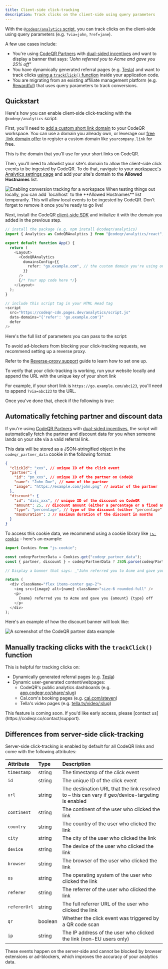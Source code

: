 ```yaml
---
title: Client-side click-tracking
description: Track clicks on the client-side using query parameters
---
```



With the [`@codeqr/analytics` script](/sdks/client-side/introduction), you can track clicks on the client-side using query parameters (e.g. `?via=john`, `?ref=jane`).

A few use cases include:

- You're using [CodeQR Partners](https://codeqr.io/help/article/codeqr-partners) with [dual-sided incentives](https://codeqr.co/help/article/dual-sided-incentives) and want to display a banner that says: _"John referred you to Acme and gave you 25% off"_
- You have dynamically generated referral pages (e.g. [Tesla](https://www.tesla.com/referral/peeroke520149)) and want to track clicks [using a `trackClick()` function](#manually-tracking-clicks-with-the-trackclick-function) inside your application code.
- You are migrating from an existing affiliate management platform (e.g. [Rewardful](https://codeqr.co/help/article/migrating-from-rewardful)) that uses query parameters to track conversions.

## Quickstart

Here's how you can enable client-side click-tracking with the `@codeqr/analytics` script:

<Steps>

<Step title="Add a custom domain to your CodeQR workspace">

First, you'll need to [add a custom short link domain](https://codeqr.co/help/article/how-to-add-custom-domain) to your CodeQR workspace. You can use a domain you already own, or leverage our [free .link domain offer](https://codeqr.co/help/article/free-dot-link-domain) to register a custom domain like `yourcompany.link` for free.

This is the domain that you'll use for your short links on CodeQR.

</Step>

<Step title="Allowlist your site's domain">

Then, you'll need to allowlist your site's domain to allow the client-side click events to be ingested by CodeQR. To do that, navigate to your [workspace's Analytics settings page](https://app.codeqr.co/settings/analytics) and add your site's domain to the **Allowed Hostnames** list.

<Frame>
  <img
    src="/images/conversions/allowed-hostnames.png"
    alt="Enabling conversion tracking for a workspace"
  />
</Frame>

<Tip>
  When testing things out locally, you can add `localhost` to the **Allowed
  Hostnames** list temporarily. This will allow local events to be ingested by
  CodeQR. Don't forget to remove it once you're ready to go live!
</Tip>

</Step>

<Step title="Install the CodeQR client-side SDK">

Next, install the CodeQR [client-side SDK](/sdks/client-side/introduction) and initialize it with the domain you added in the previous step.

<CodeGroup>

```typescript React/Next.js
// install the package (e.g. npm install @codeqr/analytics)
import { Analytics as CodeQRAnalytics } from "@codeqr/analytics/react";

export default function App() {
  return (
    <Layout>
      <CodeQRAnalytics
        domainsConfig={{
          refer: "go.example.com", // the custom domain you're using on CodeQR for your short links
        }}
      />
      {/* Your app code here */}
    </Layout>
  );
}
```

```javascript Other Frameworks
// include this script tag in your HTML Head tag
<script
  src="https://codeqr-cdn.pages.dev/analytics/script.js"
  data-domains="{'refer': 'go.example.com'}"
  defer
/>
```

</CodeGroup>

Here's the full list of parameters you can pass to the script:

<Accordion title="Parameters">
  <CodeQRAnalyticsParams />
</Accordion>

</Step>

<Step title="(Optional, but recommended): Set up a reverse proxy">

To avoid ad-blockers from blocking your click-tracking requests, we recommend setting up a reverse proxy.

Refer to the [Reverse-proxy support](/sdks/client-side/features/reverse-proxy-support) guide to learn how to set one up.

</Step>

<Step title="Verify your setup">

To verify that your click-tracking is working, run your website locally and append the URL with the unique key of your short link

For example, if your short link is `https://go.example.com/abc123`, you'll need to append `?via=abc123` to the URL.

Once you've done that, check if the following is true:

<VerifyTrackClick />

</Step>

</Steps>

## Automatically fetching partner and discount data

If you're using [CodeQR Partners](/partners/quickstart) with [dual-sided incentives](https://codeqr.co/help/article/dual-sided-incentives), the script will automatically fetch the partner and discount data for you when someone lands on your site via a valid referral link.

This data will be stored as a JSON-stringified object in the `codeqr_partner_data` cookie in the following format:

```json
{
  "clickId": "xxx", // unique ID of the click event
  "partner": {
    "id": "pn_xxx", // unique ID of the partner on CodeQR
    "name": "John Doe", // name of the partner
    "image": "https://example.com/john.png" // avatar of the partner
  },
  "discount": {
    "id": "disc_xxx", // unique ID of the discount on CodeQR
    "amount": 25, // discount amount (either a percentage or a fixed amount)
    "type": "percentage", // type of the discount (either "percentage" or "fixed")
    "maxDuration": 3 // maximum duration of the discount in months
  }
}
```

To access this cookie data, we recommend using a cookie library like [`js-cookie`](https://github.com/js-cookie/js-cookie) – here's an example:

```js
import Cookies from "js-cookie";

const codeqrPartnerData = Cookies.get("codeqr_partner_data");
const { partner, discount } = codeqrPartnerData ? JSON.parse(codeqrPartnerData) : {};

// Display a banner that says: _"John referred you to Acme and gave you 25% off"_

return (
  <div className="flex items-center gap-2">
    <img src={image} alt={name} className="size-6 rounded-full" />
    <p>
      {name} referred you to Acme and gave you {amount} {type} off
    </p>
  </div>
);
```

Here's an example of how the discount banner will look like:

<Frame>
  <img
    src="/images/codeqr-partner-data.png"
    alt="A screenshot of the CodeQR partner data example"
  />
</Frame>

## Manually tracking clicks with the `trackClick()` function

This is helpful for tracking clicks on:

- Dynamically generated referral pages (e.g. [Tesla](https://www.tesla.com/referral/peeroke520149))
- Dynamic user-generated content/webpages:
  - CodeQR's public analytics dashboards (e.g. [app.codeqr.co/share/:slug](https://app.codeqr.co/share/dash_6NSA6vNm017MZwfzt8SubNSZ))
  - Cal.com's booking pages (e.g. [cal.com/steven](https://cal.com/steven))
  - Tella's video pages (e.g. [tella.tv/video/:slug](https://www.tella.tv/video/cluvcfcfi00tw0fjrgizr4pw2))

<Note>
  This feature is coming soon. If you'd like early access, please [contact
  us](https://codeqr.co/contact/support).
</Note>

## Differences from server-side click-tracking

Server-side click-tracking is enabled by default for all CodeQR links and come with the following attributes:

| Attribute    | Type    | Description                                                                                      |
| :----------- | :------ | :----------------------------------------------------------------------------------------------- |
| `timestamp`  | string  | The timestamp of the click event                                                                 |
| `id`         | string  | The unique ID of the click event                                                                 |
| `url`        | string  | The destination URL that the link resolved to – this can vary if geo/device-targeting is enabled |
| `continent`  | string  | The continent of the user who clicked the link                                                   |
| `country`    | string  | The country of the user who clicked the link                                                     |
| `city`       | string  | The city of the user who clicked the link                                                        |
| `device`     | string  | The device of the user who clicked the link                                                      |
| `browser`    | string  | The browser of the user who clicked the link                                                     |
| `os`         | string  | The operating system of the user who clicked the link                                            |
| `referer`    | string  | The referrer of the user who clicked the link                                                    |
| `refererUrl` | string  | The full referrer URL of the user who clicked the link                                           |
| `qr`         | boolean | Whether the click event was triggered by a QR code scan                                          |
| `ip`         | string  | The IP address of the user who clicked the link (non-EU users only)                              |

These events happen on the server-side and cannot be blocked by browser extensions or ad-blockers, which improves the accuracy of your analytics data.
